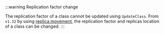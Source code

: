 :::warning Replication factor change

The replication factor of a class cannot be updated using `UpdateClass`. From `v1.32` by using [replica movement](/deploy/configuration/replica-movement), the replication factor and replicas location of a class can be changed.
:::


